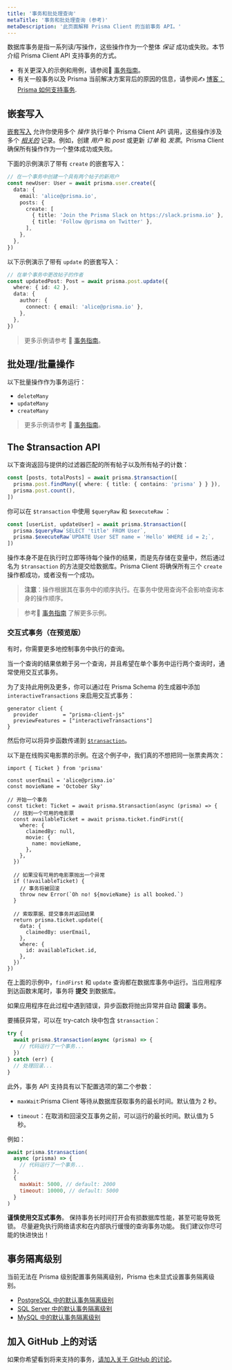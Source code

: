 ```yaml
---
title: '事务和批处理查询'
metaTitle: '事务和批处理查询 (参考)'
metaDescription: '此页面解释 Prisma Client 的当前事务 API。'
---
```


<TopBlock>

数据库事务是指一系列读/写操作，这些操作作为一个整体 _保证_ 成功或失败。本节介绍 Prisma Client API 支持事务的方式。

- 有关更深入的示例和用例，请参阅📖 [事务指南](../../../guides/performance-and-optimization/prisma-client-transactions-guide)。
- 有关一般事务以及 Prisma 当前解决方案背后的原因的信息，请参阅✍ [博客：Prisma 如何支持事务](https://www.prisma.io/blog/how-prisma-supports-transactions-x45s1d5l0ww1/).

</TopBlock>

## 嵌套写入

[嵌套写入](relation-queries#nested-writes) 允许你使用多个 _操作_ 执行单个 Prisma Client API 调用，这些操作涉及多个 [_相关的_](../prisma-schema/relations) 记录。例如，创建 _用户_ 和 _post_ 或更新 _订单_ 和 _发票_。Prisma Client 确保所有操作作为一个整体成功或失败。

下面的示例演示了带有 `create` 的嵌套写入：

```ts
// 在一个事务中创建一个具有两个帖子的新用户
const newUser: User = await prisma.user.create({
  data: {
    email: 'alice@prisma.io',
    posts: {
      create: [
        { title: 'Join the Prisma Slack on https://slack.prisma.io' },
        { title: 'Follow @prisma on Twitter' },
      ],
    },
  },
})
```

以下示例演示了带有 `update` 的嵌套写入：

```ts
// 在单个事务中更改帖子的作者
const updatedPost: Post = await prisma.post.update({
  where: { id: 42 },
  data: {
    author: {
      connect: { email: 'alice@prisma.io' },
    },
  },
})
```

> 更多示例请参考 📖 [事务指南](../../../guides/performance-and-optimization/prisma-client-transactions-guide#nested-writes)。

## 批处理/批量操作

以下批量操作作为事务运行：

- `deleteMany`
- `updateMany`
- `createMany`

> 更多示例请参考 📖 [事务指南](../../../guides/performance-and-optimization/prisma-client-transactions-guide#bulk-operations)。

## The <inlinecode>$transaction</inlinecode> API

以下查询返回与提供的过滤器匹配的所有帖子以及所有帖子的计数：

```ts
const [posts, totalPosts] = await prisma.$transaction([
  prisma.post.findMany({ where: { title: { contains: 'prisma' } } }),
  prisma.post.count(),
])
```

你可以在 `$transaction` 中使用 `$queryRaw` 和 `$executeRaw` ：

```ts
const [userList, updateUser] = await prisma.$transaction([
  prisma.$queryRaw`SELECT 'title' FROM User`,
  prisma.$executeRaw`UPDATE User SET name = 'Hello' WHERE id = 2;`,
])
```

操作本身不是在执行时立即等待每个操作的结果，而是先存储在变量中，然后通过名为 `$transaction` 的方法提交给数据库。Prisma Client 将确保所有三个 `create` 操作都成功，或者没有一个成功。

> **注意**：操作根据其在事务中的顺序执行。在事务中使用查询不会影响查询本身的操作顺序。

> 
> 参考📖 [事务指南](../../../guides/performance-and-optimization/prisma-client-transactions-guide#transaction-api) 了解更多示例。

### 交互式事务（在预览版）

有时，你需要更多地控制事务中执行的查询。

当一个查询的结果依赖于另一个查询，并且希望在单个事务中运行两个查询时，通常使用交互式事务。

为了支持此用例及更多，你可以通过在 Prisma Schema 的生成器中添加 `interactiveTransactions` 来启用交互式事务：

```prisma
generator client {
  provider        = "prisma-client-js"
  previewFeatures = ["interactiveTransactions"]
}
```

然后你可以将异步函数传递到 [`$transaction`](../../../guides/performance-and-optimization/prisma-client-transactions-guide#transaction-api)。

以下是在线购买电影票的示例。在这个例子中，我们真的不想把同一张票卖两次：

```tsx
import { Ticket } from 'prisma'

const userEmail = 'alice@prisma.io'
const movieName = 'October Sky'

// 开始一个事务
const ticket: Ticket = await prisma.$transaction(async (prisma) => {
  // 找到一个可用的电影票
  const availableTicket = await prisma.ticket.findFirst({
    where: {
      claimedBy: null,
      movie: {
        name: movieName,
      },
    },
  })

  // 如果没有可用的电影票抛出一个异常
  if (!availableTicket) {
    // 事务将被回滚
    throw new Error(`Oh no! ${movieName} is all booked.`)
  }

  // 索取票据、提交事务并返回结果
  return prisma.ticket.update({
    data: {
      claimedBy: userEmail,
    },
    where: {
      id: availableTicket.id,
    },
  })
})
```

在上面的示例中，`findFirst` 和 `update` 查询都在数据库事务中运行。当应用程序到达函数末尾时，事务将 **提交** 到数据库。

如果应用程序在此过程中遇到错误，异步函数将抛出异常并自动 **回滚** 事务。

要捕获异常，可以在 try-catch 块中包含 `$transaction`：

```js
try {
  await prisma.$transaction(async (prisma) => {
    // 代码运行了一个事务...
  })
} catch (err) {
  // 处理回滚...
}
```

此外，事务 API 支持具有以下配置选项的第二个参数：

- `maxWait`:Prisma Client 等待从数据库获取事务的最长时间。默认值为 2 秒。

- `timeout`：在取消和回滚交互事务之前，可以运行的最长时间。默认值为 5 秒。

例如：

```jsx
await prisma.$transaction(
  async (prisma) => {
    // 代码运行了一个事务...
  },
  {
    maxWait: 5000, // default: 2000
    timeout: 10000, // default: 5000
  }
)
```

<Admonition type="warning">

**谨慎使用交互式事务**。
保持事务长时间打开会有损数据库性能，甚至可能导致死锁。
尽量避免执行网络请求和在内部执行缓慢的查询事务功能。
我们建议你尽可能的快进快出！

</Admonition>

## 事务隔离级别

当前无法在 Prisma 级别配置事务隔离级别，Prisma 也未显式设置事务隔离级别。

- [PostgreSQL 中的默认事务隔离级别](https://www.postgresql.org/docs/9.3/runtime-config-client.html#GUC-DEFAULT-TRANSACTION-ISOLATION)
- [SQL Server 中的默认事务隔离级别](https://docs.microsoft.com/en-us/sql/t-sql/statements/set-transaction-isolation-level-transact-sql?view=sql-server-ver15)
- [MySQL 中的默认事务隔离级别](https://dev.mysql.com/doc/refman/8.0/en/innodb-transaction-isolation-levels.html)

## 加入 GitHub 上的对话

如果你希望看到将来支持的事务，[请加入关于 GitHub 的讨论](https://github.com/prisma/prisma-client-js/issues/349)。
